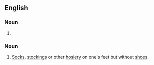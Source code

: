 {{also|stocking-feet}}

==English==

===Noun===
{{head|en|noun form}}

# {{plural of|en|stockingfoot}}

===Noun===
{{en-plural noun}}

# [[socks|Socks]], [[stockings]] or other [[hosiery]] on one's feet but without [[shoe]]s.
